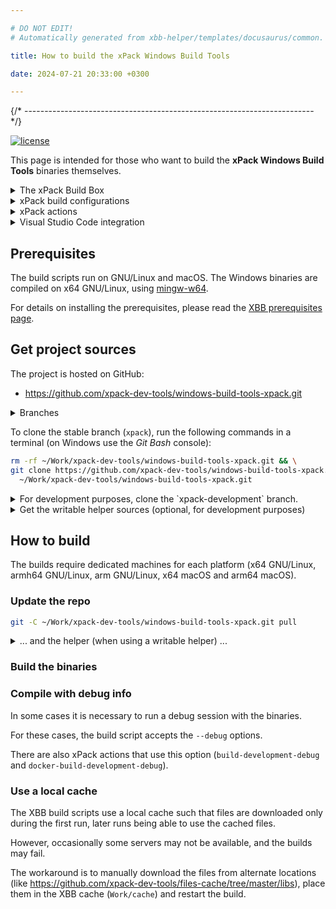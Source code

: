 ```yaml
---

# DO NOT EDIT!
# Automatically generated from xbb-helper/templates/docusaurus/common.

title: How to build the xPack Windows Build Tools

date: 2024-07-21 20:33:00 +0300

---
```





{/* ------------------------------------------------------------------------ */}

[![license](https://img.shields.io/github/license/xpack-dev-tools/windows-build-tools-xpack)](https://github.com/xpack-dev-tools/windows-build-tools-xpack/blob/xpack/LICENSE)

This page is intended for those who want to build the
**xPack Windows Build Tools**
binaries themselves.

<details>
<summary>The xPack Build Box</summary>

The build scripts in this project use the **xPack Build Box** (**XBB**)
tools, which require the usual native development tools
(packed as a Docker image for GNU/Linux builds), complemented with
several binary xPacks, installed with `xpm` as development dependencies.

For those interested in understanding how things work, a good starting point
would be to read the [XBB](https://xpack.github.io/xbb/) page.

:::caution

The XBB tools are intended for building standalone relocatable distributions,
thus are quite complex and perform several post-processing steps to
adjust RPATH and validate the resulting binaries.

For the traditional `configure && make install` builds specific to Linux,
these scripts are probably too complicated and therefore are not recommended
for inexperienced users.

:::

</details>

<details>
<summary>xPack build configurations</summary>

The xPack Framework supports projects with **multiple build configurations**.

Build configurations are sets of **properties**, **actions** and **dependencies**
that apply to a specific build. Build configurations can inherit from
other build configurations.

For simple projects, the typical use case is with two configurations,
**Debug** and **Release**.

For building the binary xPack executables, there is one configuration
for each platform:


- `win32-x64`

:::note

In case you wonder where these names come
from, they are exactly the Node.js `process.platform` and `process.arch`
for each platform.

:::

The build configurations are defined in the `package.json` file, in the
`xpack` section.


```json
{
  "...":"...",
  "xpack": {
    "buildConfigurations": {
      "...": {
      },
      "win32-x64": {
        "inherit": [
          "common-dependencies",
          "common-actions",
          "common-docker"
        ],
        "devDependencies": {
          "@xpack-dev-tools/gcc": "13.2.0-2.1",
          "@xpack-dev-tools/mingw-w64-gcc": "13.2.0-1.1",
          "@xpack-dev-tools/wine": "8.0.2-1.1"
        },
        "properties": {
          "dockerImage": "ilegeul/ubuntu:amd64-18.04-xbb-v5.2.2"
        },
        "actions": {
          "build": "{{properties.commandBashBuild}} --windows",
          "build-development": "{{properties.commandBashBuild}} --windows --development",
          "build-development-debug": "{{properties.commandBashBuild}} --windows --development --debug",
          "build-development-tests-only": "{{properties.commandBashBuild}} --windows --development --tests-only"
        }
      }
    }
  }
}
```


To ask **xpm** to perform a specific action on a given build configuration,
use the `--config <name>` option.

For example:

```sh
xpm install --config darwin-x64
xpm run build --config darwin-x64
```

</details>

<details>
<summary>xPack actions</summary>

The xPack actions are extensions of npm scripts, i.e. named sequences
of commands that are invoked via `xpm run <name>` to perform specific
operations.
together in a sub-shell .

The commands are invoked in a sub-shell with an adjusted PATH,
having the `xpacks/.bin`
folder prepended. This ensures the locally installed tools are
prefered to the system tools.

Actions can be defined for the entire project or for a specific build
configuration.

The actions are defined in the `package.json` file, in the
`xpack` section, at the top or inside build configurations.

:::tip

For those who, for various reasons, can not use **xpm**, it is
perfectly possible to manually adjust the PATH and to invoke the
sequence of commands in order, just that it is more tedious,
since multiple substitutions must be performed to compose the
commands.

:::

</details>

<details>
<summary>Visual Studio Code integration</summary>

xPack actions and build configurations are supported in Visual Studio via the
[xPack C/C++ Managed Build Tools](https://marketplace.visualstudio.com/items?itemName=ilg-vscode.xpack) extension.

With this extension installed, xPack actions can be very conveniently
invoked via a single mouse click, for example:

![xPack actions](https://github.com/xpack/vscode-xpack-extension-ts/raw/master/assets/docs-images/xpack-actions.png)

</details>

## Prerequisites

The build scripts run on GNU/Linux and macOS. The Windows binaries are
compiled on x64 GNU/Linux, using [mingw-w64](https://mingw-w64.org).

For details on installing the prerequisites, please read the
[XBB prerequisites page](https://xpack.github.io/xbb/prerequisites/).

## Get project sources

The project is hosted on GitHub:

- https://github.com/xpack-dev-tools/windows-build-tools-xpack.git

<details>
<summary>Branches</summary>

Apart from the unused `master` branch, there are three active branches:

- `xpack`, with the latest stable version (default)
- `xpack-development`, with the current development version
- `website`, with the current content of the website

All development is done in the `xpack-development` branch, and contributions via
Pull Requests should be directed to this branch.

When new releases are published, the `xpack-development` branch is merged
into `xpack`.

Pushes to the `website` branch trigger a GitHub Action to generate
and publish the project web site.

</details>

To clone the stable branch (`xpack`), run the following commands in a
terminal (on Windows use the _Git Bash_ console):

```sh
rm -rf ~/Work/xpack-dev-tools/windows-build-tools-xpack.git && \
git clone https://github.com/xpack-dev-tools/windows-build-tools-xpack.git \
  ~/Work/xpack-dev-tools/windows-build-tools-xpack.git
```

<details>
<summary>For development purposes, clone the `xpack-development` branch.</summary>

```sh
rm -rf ~/Work/xpack-dev-tools/windows-build-tools-xpack.git && \
mkdir -p ~/Work/xpack-dev-tools && \
git clone \
  --branch xpack-development \
  https://github.com/xpack-dev-tools/windows-build-tools-xpack.git \
  ~/Work/xpack-dev-tools/windows-build-tools-xpack.git
```

</details>

<details>
<summary>Get the writable helper sources (optional, for development purposes)</summary>

The project has a dependency to a common **helper**, that is
normally installed as a read-only dependency; **for development
purposes**, to be able to make changes to the scripts located inside the helper,
clone the `xpack-development` branch and link it to
the user global xPacks store:

```sh
rm -rf ~/Work/xpack-dev-tools/xbb-helper-xpack.git && \
mkdir -p ~/Work/xpack-dev-tools && \
git clone \
  --branch xpack-development \
  https://github.com/xpack-dev-tools/xbb-helper-xpack.git \
  ~/Work/xpack-dev-tools/xbb-helper-xpack.git && \
xpm link -C ~/Work/xpack-dev-tools/xbb-helper-xpack.git
```

For more details the how a writable helper can be used via
`xpm link`, please see the
[XBB](https://xpack.github.io/xbb/#writable-helper-scripts) documentation.

</details>

<OtherRepositories/>

## How to build

The builds require dedicated machines for each platform
(x64 GNU/Linux, armh64 GNU/Linux, arm GNU/Linux,
x64 macOS and arm64 macOS).

### Update the repo

```sh
git -C ~/Work/xpack-dev-tools/windows-build-tools-xpack.git pull
```

<details>
<summary>... and the helper (when using a writable helper) ...</summary>

```sh
git -C ~/Work/xpack-dev-tools/xbb-helper-xpack.git pull
```

</details>

### Build the binaries

<Tabs groupId="platforms">

<TabItem value="win32-x64" label="Windows" default>
<PlatformDockerSection platform="win32-x64"/>
</TabItem>

</Tabs>

### Compile with debug info

In some cases it is necessary to run a debug session with the binaries.

For these cases, the build script accepts the `--debug` options.

There are also xPack actions that use this option (`build-development-debug`
and `docker-build-development-debug`).

### Use a local cache

The XBB build scripts use a local cache such that files are downloaded only
during the first run, later runs being able to use the cached files.

However, occasionally some servers may not be available, and the builds
may fail.

The workaround is to manually download the files from alternate
locations (like
https://github.com/xpack-dev-tools/files-cache/tree/master/libs),
place them in the XBB cache (`Work/cache`) and restart the build.

<More/>
